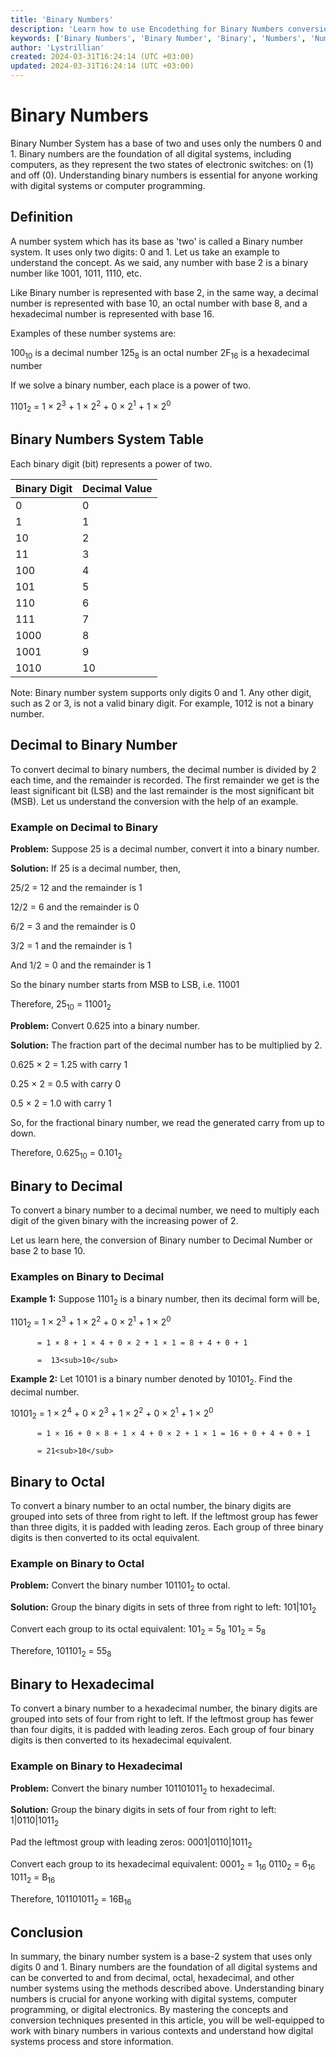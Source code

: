 ```yaml
---
title: 'Binary Numbers'
description: 'Learn how to use Encodething for Binary Numbers conversions'
keywords: ['Binary Numbers', 'Binary Number', 'Binary', 'Numbers', 'Number', 'Numerals', 'Numeral', 'Convert', 'Conversion', 'Encodething']
author: 'Lystrillian'
created: 2024-03-31T16:24:14 (UTC +03:00)
updated: 2024-03-31T16:24:14 (UTC +03:00)
---
```


# Binary Numbers

Binary Number System has a base of two and uses only the numbers 0 and 1. Binary numbers are the foundation of all digital systems, including computers, as they represent the two states of electronic switches: on (1) and off (0). Understanding binary numbers is essential for anyone working with digital systems or computer programming.

## Definition

A number system which has its base as 'two' is called a Binary number system. It uses only two digits: 0 and 1. Let us take an example to understand the concept. As we said, any number with base 2 is a binary number like 1001, 1011, 1110, etc.

Like Binary number is represented with base 2, in the same way, a decimal number is represented with base 10, an octal number with base 8, and a hexadecimal number is represented with base 16.

Examples of these number systems are:

100<sub>10</sub> is a decimal number
125<sub>8</sub> is an octal number
2F<sub>16</sub> is a hexadecimal number

If we solve a binary number, each place is a power of two.

1101<sub>2</sub> = 1 × 2<sup>3</sup> + 1 × 2<sup>2</sup> + 0 × 2<sup>1</sup> + 1 × 2<sup>0</sup>

## Binary Numbers System Table

Each binary digit (bit) represents a power of two.

| Binary Digit | Decimal Value |
| ----------- | ----------- |
| 0      | 0       |
| 1   | 1        |
| 10   | 2        |
| 11      | 3       |
| 100   | 4        |
| 101      | 5       |
| 110   | 6        |
| 111      | 7       |
| 1000   | 8        |
| 1001      | 9       |
| 1010   | 10        |

Note: Binary number system supports only digits 0 and 1. Any other digit, such as 2 or 3, is not a valid binary digit. For example, 1012 is not a binary number.

## Decimal to Binary Number

To convert decimal to binary numbers, the decimal number is divided by 2 each time, and the remainder is recorded. The first remainder we get is the least significant bit (LSB) and the last remainder is the most significant bit (MSB). Let us understand the conversion with the help of an example.

### Example on Decimal to Binary

**Problem:** Suppose 25 is a decimal number, convert it into a binary number.

**Solution:** If 25 is a decimal number, then,

25/2 = 12 and the remainder is 1

12/2 = 6 and the remainder is 0

6/2 = 3 and the remainder is 0

3/2 = 1 and the remainder is 1

And 1/2 = 0 and the remainder is 1

So the binary number starts from MSB to LSB, i.e. 11001

Therefore, 25<sub>10</sub> = 11001<sub>2</sub>

**Problem:** Convert 0.625 into a binary number.

**Solution:** The fraction part of the decimal number has to be multiplied by 2.

0.625 × 2 = 1.25 with carry 1

0.25 × 2 = 0.5 with carry 0

0.5 × 2 = 1.0 with carry 1

So, for the fractional binary number, we read the generated carry from up to down.

Therefore, 0.625<sub>10</sub> = 0.101<sub>2</sub>

## Binary to Decimal

To convert a binary number to a decimal number, we need to multiply each digit of the given binary with the increasing power of 2.

Let us learn here, the conversion of Binary number to Decimal Number or base 2 to base 10.

### Examples on Binary to Decimal

**Example 1:** Suppose 1101<sub>2</sub> is a binary number, then its decimal form will be,

1101<sub>2</sub> = 1 × 2<sup>3</sup> + 1 × 2<sup>2</sup> + 0 × 2<sup>1</sup> + 1 × 2<sup>0</sup>

          = 1 × 8 + 1 × 4 + 0 × 2 + 1 × 1 = 8 + 4 + 0 + 1

          =  13<sub>10</sub>

**Example 2:** Let 10101 is a binary number denoted by 10101<sub>2</sub>. Find the decimal number.

10101<sub>2</sub> = 1 × 2<sup>4</sup> + 0 × 2<sup>3</sup> + 1 × 2<sup>2</sup> + 0 × 2<sup>1</sup> + 1 × 2<sup>0</sup>

          = 1 × 16 + 0 × 8 + 1 × 4 + 0 × 2 + 1 × 1 = 16 + 0 + 4 + 0 + 1

          = 21<sub>10</sub>

## Binary to Octal

To convert a binary number to an octal number, the binary digits are grouped into sets of three from right to left. If the leftmost group has fewer than three digits, it is padded with leading zeros. Each group of three binary digits is then converted to its octal equivalent.

### Example on Binary to Octal

**Problem:** Convert the binary number 101101<sub>2</sub> to octal.

**Solution:** Group the binary digits in sets of three from right to left:
101|101<sub>2</sub>

Convert each group to its octal equivalent:
101<sub>2</sub> = 5<sub>8</sub>
101<sub>2</sub> = 5<sub>8</sub>

Therefore, 101101<sub>2</sub> = 55<sub>8</sub>

## Binary to Hexadecimal

To convert a binary number to a hexadecimal number, the binary digits are grouped into sets of four from right to left. If the leftmost group has fewer than four digits, it is padded with leading zeros. Each group of four binary digits is then converted to its hexadecimal equivalent.

### Example on Binary to Hexadecimal

**Problem:** Convert the binary number 101101011<sub>2</sub> to hexadecimal.

**Solution:** Group the binary digits in sets of four from right to left:
1|0110|1011<sub>2</sub>

Pad the leftmost group with leading zeros:
0001|0110|1011<sub>2</sub>

Convert each group to its hexadecimal equivalent:
0001<sub>2</sub> = 1<sub>16</sub>
0110<sub>2</sub> = 6<sub>16</sub>
1011<sub>2</sub> = B<sub>16</sub>

Therefore, 101101011<sub>2</sub> = 16B<sub>16</sub>

## Conclusion

In summary, the binary number system is a base-2 system that uses only digits 0 and 1. Binary numbers are the foundation of all digital systems and can be converted to and from decimal, octal, hexadecimal, and other number systems using the methods described above. Understanding binary numbers is crucial for anyone working with digital systems, computer programming, or digital electronics. By mastering the concepts and conversion techniques presented in this article, you will be well-equipped to work with binary numbers in various contexts and understand how digital systems process and store information.